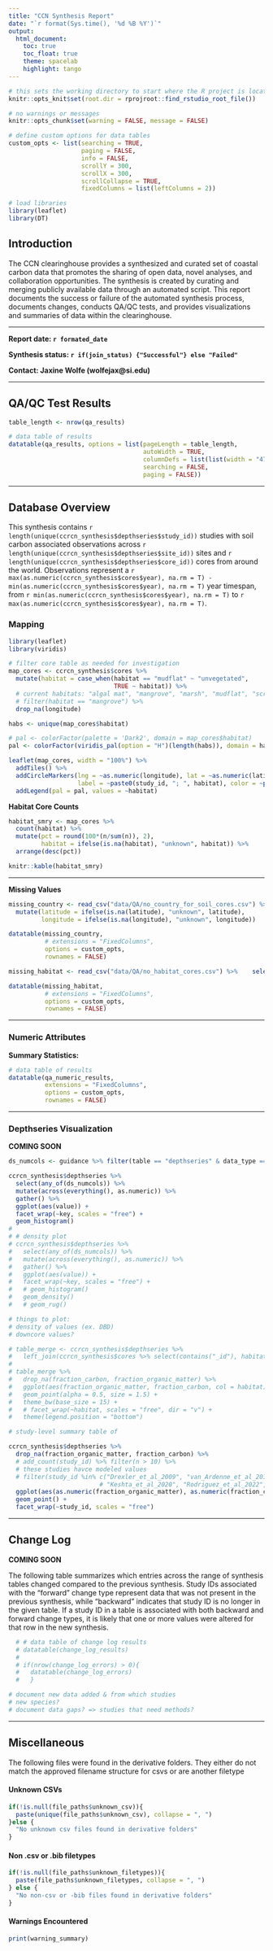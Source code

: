 ```yaml
---
title: "CCN Synthesis Report"
date: "`r format(Sys.time(), '%d %B %Y')`"
output:
  html_document:
    toc: true
    toc_float: true
    theme: spacelab
    highlight: tango
---
```

  
```r
# this sets the working directory to start where the R project is located
knitr::opts_knit$set(root.dir = rprojroot::find_rstudio_root_file())

# no warnings or messages
knitr::opts_chunk$set(warning = FALSE, message = FALSE)

# define custom options for data tables
custom_opts <- list(searching = TRUE,
                    paging = FALSE,
                    info = FALSE,
                    scrollY = 300,
                    scrollX = 300,
                    scrollCollapse = TRUE,
                    fixedColumns = list(leftColumns = 2))

# load libraries
library(leaflet)
library(DT)
```
  
## Introduction 
The CCN clearinghouse provides a synthesized and curated set of coastal carbon data that promotes the sharing of open data, novel analyses, and collaboration opportunities. The synthesis is created by curating and merging publicly available data through an automated script. This report documents the success or failure of the automated synthesis process, documents changes, conducts QA/QC tests, and provides visualizations and summaries of data within the clearinghouse. 

***

**Report date: `r formated_date`**

**Synthesis status: `r if(join_status) {"Successful"} else "Failed"`**

**Contact: Jaxine Wolfe (wolfejax@si.edu)**

***

## QA/QC Test Results

```r

table_length <- nrow(qa_results)

# data table of results 
datatable(qa_results, options = list(pageLength = table_length,
                                     autoWidth = TRUE,
                                     columnDefs = list(list(width = "47%", targets = c(1,2))),
                                     searching = FALSE,
                                     paging = FALSE))

```

***
## Database Overview

This synthesis contains `r length(unique(ccrcn_synthesis$depthseries$study_id))` studies with soil carbon associated observations across `r length(unique(ccrcn_synthesis$depthseries$site_id))` sites and `r length(unique(ccrcn_synthesis$depthseries$core_id))` cores from around the world. Observations represent a `r max(as.numeric(ccrcn_synthesis$cores$year), na.rm = T) - min(as.numeric(ccrcn_synthesis$cores$year), na.rm = T)` year timespan, from `r min(as.numeric(ccrcn_synthesis$cores$year), na.rm = T)` to `r max(as.numeric(ccrcn_synthesis$cores$year), na.rm = T)`.

### Mapping 

```r

library(leaflet)
library(viridis)

# filter core table as needed for investigation
map_cores <- ccrcn_synthesis$cores %>%
  mutate(habitat = case_when(habitat == "mudflat" ~ "unvegetated", 
                             TRUE ~ habitat)) %>% 
  # current habitats: "algal mat", "mangrove", "marsh", "mudflat", "scrub shrub", "seagrass", "swamp", "unvegetated", "upland"
  # filter(habitat == "mangrove") %>% 
  drop_na(longitude) 

habs <- unique(map_cores$habitat)

# pal <- colorFactor(palette = 'Dark2', domain = map_cores$habitat)
pal <- colorFactor(viridis_pal(option = "H")(length(habs)), domain = habs)

leaflet(map_cores, width = "100%") %>%
  addTiles() %>%
  addCircleMarkers(lng = ~as.numeric(longitude), lat = ~as.numeric(latitude), radius = 1,
                   label = ~paste0(study_id, "; ", habitat), color = ~pal(habitat)) %>%
  addLegend(pal = pal, values = ~habitat)

```

**Habitat Core Counts**
```r
habitat_smry <- map_cores %>% 
  count(habitat) %>% 
  mutate(pct = round(100*(n/sum(n)), 2),
         habitat = ifelse(is.na(habitat), "unknown", habitat)) %>% 
  arrange(desc(pct))

knitr::kable(habitat_smry)
```

***

**Missing Values**
```r
missing_country <- read_csv("data/QA/no_country_for_soil_cores.csv") %>% 
  mutate(latitude = ifelse(is.na(latitude), "unknown", latitude), 
         longitude = ifelse(is.na(longitude), "unknown", longitude))

datatable(missing_country,
          # extensions = "FixedColumns",
          options = custom_opts,
          rownames = FALSE)

```


```r
missing_habitat <- read_csv("data/QA/no_habitat_cores.csv") %>%    select_if(function(x) {!all(is.na(x))})

datatable(missing_habitat,
          # extensions = "FixedColumns",
          options = custom_opts,
          rownames = FALSE)
```

***

### Numeric Attributes

**Summary Statistics:**
```r

# data table of results 
datatable(qa_numeric_results,
          extensions = "FixedColumns",
          options = custom_opts,
          rownames = FALSE)

```

***

### Depthseries Visualization

**COMING SOON**

```r
ds_numcols <- guidance %>% filter(table == "depthseries" & data_type == "numeric") %>% distinct(attribute_name) %>% pull(attribute_name)

ccrcn_synthesis$depthseries %>%
  select(any_of(ds_numcols)) %>%
  mutate(across(everything(), as.numeric)) %>%
  gather() %>%
  ggplot(aes(value)) +
  facet_wrap(~key, scales = "free") +
  geom_histogram()
# 
# # density plot
# ccrcn_synthesis$depthseries %>%
#   select(any_of(ds_numcols)) %>%
#   mutate(across(everything(), as.numeric)) %>% 
#   gather() %>%
#   ggplot(aes(value)) +
#   facet_wrap(~key, scales = "free") +
#   # geom_histogram()
#   geom_density()
#   # geom_rug()
```


```r

# things to plot:
# density of values (ex. DBD)
# downcore values?

# table_merge <- ccrcn_synthesis$depthseries %>% 
#   left_join(ccrcn_synthesis$cores %>% select(contains("_id"), habitat))
# 
# table_merge %>% 
#   drop_na(fraction_carbon, fraction_organic_matter) %>% 
#   ggplot(aes(fraction_organic_matter, fraction_carbon, col = habitat)) +
#   geom_point(alpha = 0.5, size = 1.5) +
#   theme_bw(base_size = 15) + 
#   # facet_wrap(~habitat, scales = "free", dir = "v") +
#   theme(legend.position = "bottom")

# study-level summary table of

```

```r

ccrcn_synthesis$depthseries %>% 
  drop_na(fraction_organic_matter, fraction_carbon) %>% 
  # add_count(study_id) %>% filter(n > 10) %>%
  # these studies havce modeled values
  # filter(study_id %in% c("Drexler_et_al_2009", "van_Ardenne_et_al_2018", "Ceron-Breton_et_al_2011",
                         # "Keshta_et_al_2020", "Rodriguez_et_al_2022", "Hamzeh_and_lahijani_2022")) %>%
  ggplot(aes(as.numeric(fraction_organic_matter), as.numeric(fraction_carbon))) + 
  geom_point() + 
  facet_wrap(~study_id, scales = "free")

```


***

## Change Log

**COMING SOON**

The following table summarizes which entries across the range of synthesis tables changed compared to the previous synthesis. Study IDs associated with the "forward" change type represent data that was not present in the previous synthesis, while "backward" indicates that study ID is no longer in the given table. If a study ID in a table is associated with both backward and forward change types, it is likely that one or more values were altered for that row in the new synthesis. 

```r

  # # data table of change log results 
  # datatable(change_log_results)
  # 
  # if(nrow(change_log_errors) > 0){
  #   datatable(change_log_errors)
  #   }

# document new data added & from which studies
# new species?
# document data gaps? => studies that need methods?
```

***

## Miscellaneous
The following files were found in the derivative folders. They either do not match the approved filename structure for csvs or are another filetype

#### Unknown CSVs

```r

if(!is.null(file_paths$unknown_csv)){
  paste(unique(file_paths$unknown_csv), collapse = ", ")
}else {
  "No unknown csv files found in derivative folders"
}

```

#### Non .csv or .bib filetypes

```r

if(!is.null(file_paths$unknown_filetypes)){
  paste(file_paths$unknown_filetypes, collapse = ", ")
} else {
  "No non-csv or -bib files found in derivative folders"
}
```

#### Warnings Encountered

```r
print(warning_summary)
```
